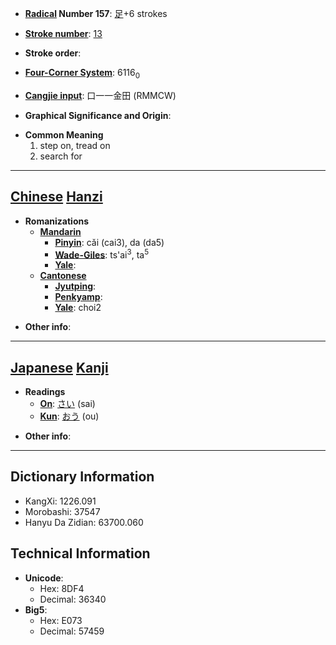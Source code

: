 * '''[[Wiktionary:Chinese radical index| Radical]] Number 157''': [[Wiktionary:Chinese radical index 足|足]]+6 strokes

* '''[[Wiktionary:Chinese total strokes index|Stroke number]]''': [[Wiktionary:Chinese total strokes index 13|13]]

* '''Stroke order''': 

* '''[[Wiktionary:Chinese four corner index|Four-Corner System]]''': 6116<sub>0</sub>

* '''[[Wiktionary:Chinese Cangjie index|Cangjie input]]''': 口一一金田 (RMMCW)

* '''Graphical Significance and Origin''': 

* '''Common Meaning'''
*#step on, tread on
*# search for


----

== [[Chinese]] [[Hanzi]] ==

* '''Romanizations'''
** '''[[Mandarin]]'''
*** '''[[Pinyin]]''': cǎi (cai3), da (da5)
*** '''[[Wade-Giles]]''': ts'ai<sup>3</sup>, ta<sup>5</sup>
*** '''[[Yale]]''': 
** '''[[Cantonese]]'''
*** '''[[Jyutping]]''':
*** '''[[Penkyamp]]''': 
*** '''[[Yale]]''': choi2

* '''Other info''': 

----

== [[Japanese]] [[Kanji]] ==

* '''Readings'''
** '''[[On]]''': [[さい]] (sai)
** '''[[Kun]]''': [[おう]] (ou)

* '''Other info''':  

----

== Dictionary Information ==

* KangXi: 1226.091
* Morobashi: 37547
* Hanyu Da Zidian: 63700.060

== Technical Information ==

* '''Unicode''':
** Hex: 8DF4
** Decimal: 36340
* '''Big5''':
** Hex: E073
** Decimal: 57459